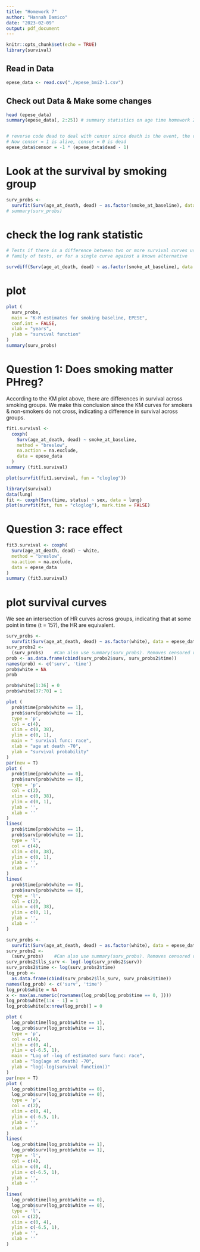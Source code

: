 ```yaml
---
title: "Homework 7"
author: "Hannah Damico"
date: "2023-02-09"
output: pdf_document
---
```


```r
knitr::opts_chunk$set(echo = TRUE)
library(survival)
```

## Read in Data

```r
epese_data <- read.csv("./epese_bmi2-1.csv")
```


## Check out Data & Make some changes

```r
head (epese_data)
summary(epese_data[, 2:25]) # summary statistics on age time homework 2 data set.


# reverse code dead to deal with censor since death is the event, the censor would be alive
# Now censor = 1 is alive, censor = 0 is dead
epese_data$censor = -1 * (epese_data$dead - 1)
```


# Look at the  survival by  smoking group

```r
surv_probs <-
  survfit(Surv(age_at_death, dead) ~ as.factor(smoke_at_baseline), data = epese_data)
# summary(surv_probs)
```


# check the log rank statistic

```r

# Tests if there is a difference between two or more survival curves using the G^\rho
# family of tests, or for a single curve against a known alternative

survdiff(Surv(age_at_death, dead) ~ as.factor(smoke_at_baseline), data = epese_data)
```


# plot

```r

plot (
  surv_probs,
  main = "K-M estimates for smoking baseline, EPESE",
  conf.int = FALSE,
  xlab = "years",
  ylab = "survival function"
)
summary(surv_probs)
```


# Question 1: Does smoking matter PHreg?

According to the KM plot above, there are differences in survival across smoking groups. We make this conclusion since the KM curves for smokers & non-smokers do not cross, indicating a difference in survival across groups.

```r

fit1.survival <-
  coxph(
    Surv(age_at_death, dead) ~ smoke_at_baseline,
    method = "breslow",
    na.action = na.exclude,
    data = epese_data
  )
summary (fit1.survival)

plot(survfit(fit1.survival, fun = "cloglog"))
```



```r
library(survival)
data(lung)
fit <- coxph(Surv(time, status) ~ sex, data = lung)
plot(survfit(fit, fun = "cloglog"), mark.time = FALSE)

```



# Question 3: race effect


```r
fit3.survival <- coxph(
  Surv(age_at_death, dead) ~ white,
  method = "breslow",
  na.action = na.exclude,
  data = epese_data
)
summary (fit3.survival)
```

# plot survival curves

We see an intersection of HR curves across groups, indicating that at some point in time (t = 15?), the HR are equivalent. 

```r
surv_probs <-
  survfit(Surv(age_at_death, dead) ~ as.factor(white), data = epese_data)
surv_probs2 <-
  (surv_probs)    #Can also use summary(surv_probs). Removes censored values but also removes final values
prob <- as.data.frame(cbind(surv_probs2$surv, surv_probs2$time))
names(prob) <- c('surv', 'time')
prob$white = NA
prob

prob$white[1:36] = 0
prob$white[37:70] = 1

plot (
  prob$time[prob$white == 1],
  prob$surv[prob$white == 1],
  type = 'p',
  col = c(4),
  xlim = c(0, 38),
  ylim = c(0, 1),
  main = " survival func: race",
  xlab = "age at death -70",
  ylab = "survival probability"
)
par(new = T)
plot (
  prob$time[prob$white == 0],
  prob$surv[prob$white == 0],
  type = 'p',
  col = c(2),
  xlim = c(0, 38),
  ylim = c(0, 1),
  ylab = '',
  xlab = ''
)
lines(
  prob$time[prob$white == 1],
  prob$surv[prob$white == 1],
  type = 'l',
  col = c(4),
  xlim = c(0, 38),
  ylim = c(0, 1),
  ylab = '',
  xlab = ''
)
lines(
  prob$time[prob$white == 0],
  prob$surv[prob$white == 0],
  type = 'l',
  col = c(2),
  xlim = c(0, 38),
  ylim = c(0, 1),
  ylab = '',
  xlab = ''
)

```



```r
surv_probs <-
  survfit(Surv(age_at_death, dead) ~ as.factor(white), data = epese_data)
surv_probs2 <-
  (surv_probs)    #Can also use summary(surv_probs). Removes censored values but also removes final values
surv_probs2$lls_surv <- log(-log(surv_probs2$surv))
surv_probs2$time <- log(surv_probs2$time)
log_prob <-
  as.data.frame(cbind(surv_probs2$lls_surv, surv_probs2$time))
names(log_prob) <- c('surv', 'time')
log_prob$white = NA
x <- max(as.numeric(rownames(log_prob[log_prob$time == 0, ])))
log_prob$white[1:x - 1] = 1
log_prob$white[x:nrow(log_prob)] = 0

plot (
  log_prob$time[log_prob$white == 1],
  log_prob$surv[log_prob$white == 1],
  type = 'p',
  col = c(4),
  xlim = c(0, 4),
  ylim = c(-6.5, 1),
  main = "Log of -log of estimated surv func: race",
  xlab = "log(age at death) -70",
  ylab = "log(-log(survival function))"
)
par(new = T)
plot (
  log_prob$time[log_prob$white == 0],
  log_prob$surv[log_prob$white == 0],
  type = 'p',
  col = c(2),
  xlim = c(0, 4),
  ylim = c(-6.5, 1),
  ylab = '',
  xlab = ''
)
lines(
  log_prob$time[log_prob$white == 1],
  log_prob$surv[log_prob$white == 1],
  type = 'l',
  col = c(4),
  xlim = c(0, 4),
  ylim = c(-6.5, 1),
  ylab = '',
  xlab = ''
)
lines(
  log_prob$time[log_prob$white == 0],
  log_prob$surv[log_prob$white == 0],
  type = 'l',
  col = c(2),
  xlim = c(0, 4),
  ylim = c(-6.5, 1),
  ylab = '',
  xlab = ''
)
```




